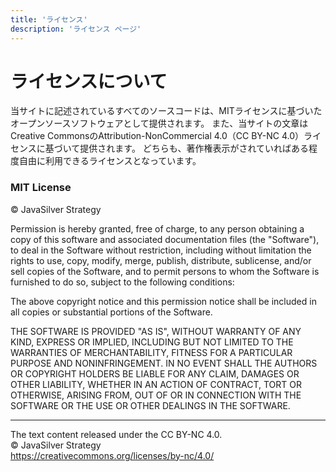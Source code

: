 ```yaml
---
title: 'ライセンス'
description: 'ライセンス ページ'
---
```



# ライセンスについて

当サイトに記述されているすべてのソースコードは、MITライセンスに基づいたオープンソースソフトウェアとして提供されます。
また、当サイトの文章はCreative CommonsのAttribution-NonCommercial 4.0（CC BY-NC 4.0）ライセンスに基づいて提供されます。
どちらも、著作権表示がされていればある程度自由に利用できるライセンスとなっています。


### MIT License

© <Year /> JavaSilver Strategy

Permission is hereby granted, free of charge, to any person obtaining a copy
of this software and associated documentation files (the "Software"), to deal
in the Software without restriction, including without limitation the rights
to use, copy, modify, merge, publish, distribute, sublicense, and/or sell
copies of the Software, and to permit persons to whom the Software is
furnished to do so, subject to the following conditions:

The above copyright notice and this permission notice shall be included in all
copies or substantial portions of the Software.

THE SOFTWARE IS PROVIDED "AS IS", WITHOUT WARRANTY OF ANY KIND, EXPRESS OR
IMPLIED, INCLUDING BUT NOT LIMITED TO THE WARRANTIES OF MERCHANTABILITY,
FITNESS FOR A PARTICULAR PURPOSE AND NONINFRINGEMENT. IN NO EVENT SHALL THE
AUTHORS OR COPYRIGHT HOLDERS BE LIABLE FOR ANY CLAIM, DAMAGES OR OTHER
LIABILITY, WHETHER IN AN ACTION OF CONTRACT, TORT OR OTHERWISE, ARISING FROM,
OUT OF OR IN CONNECTION WITH THE SOFTWARE OR THE USE OR OTHER DEALINGS IN THE
SOFTWARE.

---

The text content released under the CC BY-NC 4.0. <br />
© <Year /> JavaSilver Strategy <br />
https://creativecommons.org/licenses/by-nc/4.0/